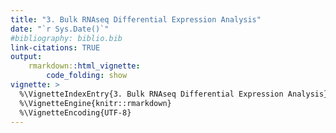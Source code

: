 ```yaml
---
title: "3. Bulk RNAseq Differential Expression Analysis"
date: "`r Sys.Date()`"
#bibliography: biblio.bib
link-citations: TRUE
output: 
    rmarkdown::html_vignette:
        code_folding: show
vignette: >
  %\VignetteIndexEntry{3. Bulk RNAseq Differential Expression Analysis}
  %\VignetteEngine{knitr::rmarkdown}
  %\VignetteEncoding{UTF-8}
---
```


